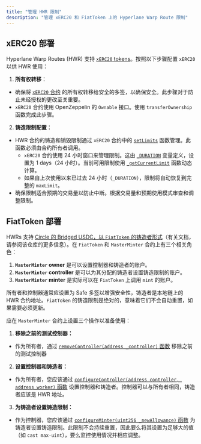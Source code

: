 ```yaml
---
title: "管理 HWR 限制"
description: "管理 xERC20 和 FiatToken 上的 Hyperlane Warp Route 限制"
---
```


## xERC20 部署

Hyperlane Warp Routes (HWR) 支持 [`xERC20` tokens](https://github.com/defi-wonderland/xERC20)。按照以下步骤配置 `xERC20` 以供 HWR 使用：

1. **所有权转移**：

- 确保将 [`xERC20` 合约](https://github.com/defi-wonderland/xERC20/blob/main/solidity/contracts/XERC20.sol) 的所有权转移给安全的多签，以确保安全。此步骤对于防止未经授权的更改至关重要。
- `xERC20` 合约使用 OpenZeppelin 的 `Ownable` 接口。使用 `transferOwnership` 函数完成此步骤。

2. **铸造限制配置**：

- HWR 合约的铸造和销毁限制通过 `xERC20` 合约中的 [`setLimits`](https://github.com/defi-wonderland/xERC20/blob/main/solidity/contracts/XERC20.sol#L85) 函数管理。此函数必须由合约所有者调用。
  - `xERC20` 合约使用 24 小时窗口来管理限制。这由 [`_DURATION`](https://github.com/defi-wonderland/xERC20/blob/main/solidity/contracts/XERC20.sol#L13) 变量定义，设置为 1 days（24 小时）。当前可用限制使用 [`_getCurrentLimit`](https://github.com/defi-wonderland/xERC20/blob/main/solidity/contracts/XERC20.sol#L234) 函数动态计算。
  - 如果自上次使用以来已过去 24 小时（`_DURATION`），限制将自动恢复到完整的 `maxLimit`。
- 确保限制适合预期的交易量以防止中断。根据交易量和预期使用模式审查和调整限制。

## FiatToken 部署

HWRs 支持 [Circle 的 Bridged USDC，以 `FiatToken` 的铸造者形式](https://github.com/circlefin/stablecoin-evm)（有关文档，请参阅该仓库的更多信息）。在 `FiatToken` 和 `MasterMinter` 合约上有三个相关角色：

1. **`MasterMinter` owner** 是可以设置控制器和铸造者的账户。
2. **`MasterMinter` controller** 是可以为其分配的铸造者设置铸造限制的账户。
3. **`MasterMinter` minter** 是实际可以在 `FiatToken` 上调用 `mint` 的账户。

所有者和控制器通常应设置为 Safe 多签以增强安全性，铸造者是本地链上的 HWR 合约地址。`FiatToken` 的铸造限制是绝对的，意味着它们不会自动重置，如果需要必须更新。

应在 `MasterMinter` 合约上设置三个操作以准备使用：

1. **移除之前的测试控制器：**

- 作为所有者，通过 [`removeController(address _controller)` 函数](https://github.com/circlefin/stablecoin-evm/blob/master/contracts/minting/Controller.sol#L87C14-L87C51) 移除之前的测试控制器

2. **设置控制器和铸造者：**

- 作为所有者，您应该通过 [`configureController(address controller, address worker)` 函数](https://github.com/circlefin/stablecoin-evm/blob/master/contracts/minting/Controller.sol#L70) 设置控制器和铸造者。控制器可以与所有者相同，铸造者应该是 HWR 地址。

3. **为铸造者设置铸造限制：**

- 作为控制器，您应该通过 [`configureMinter(uint256 _newAllowance)` 函数](https://github.com/circlefin/stablecoin-evm/blob/master/contracts/minting/MintController.sol#L116) 为铸造者设置铸造限制。此限制不会持续重置，因此要么将其设置为足够大的值（如 `cast max-uint`），要么监控使用情况并相应调整。